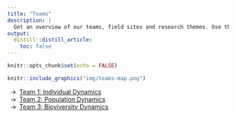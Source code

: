 ```yaml
---
title: "Teams"
description: |
  Get an overview of our teams, field sites and research themes. Use the menu below to connect to the pages of our teams and people.
output:
  distill::distill_article:
    toc: false
---
```


```r
knitr::opts_chunk$set(echo = FALSE)
```

```r
knitr::include_graphics("img/teams-map.png")
```

&ensp;&rarr;&ensp;[Team 1: Individual Dynamics](team-individual.html)  
&ensp;&rarr;&ensp;[Team 2: Population Dynamics](team-population.html)  
&ensp;&rarr;&ensp;[Team 3: Bioviversity Dynamics](team-biodiversity.html)  
